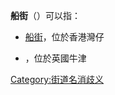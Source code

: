 '''船街'''（{{lang-en|'''Ship Street}}）可以指：

*[[船街|船街]]，位於香港灣仔
*{{link-en|船街 (牛津)|Ship Street, Oxford}}，位於英國牛津

{{disambig}}

[[Category:街道名消歧义|Category:街道名消歧义]]